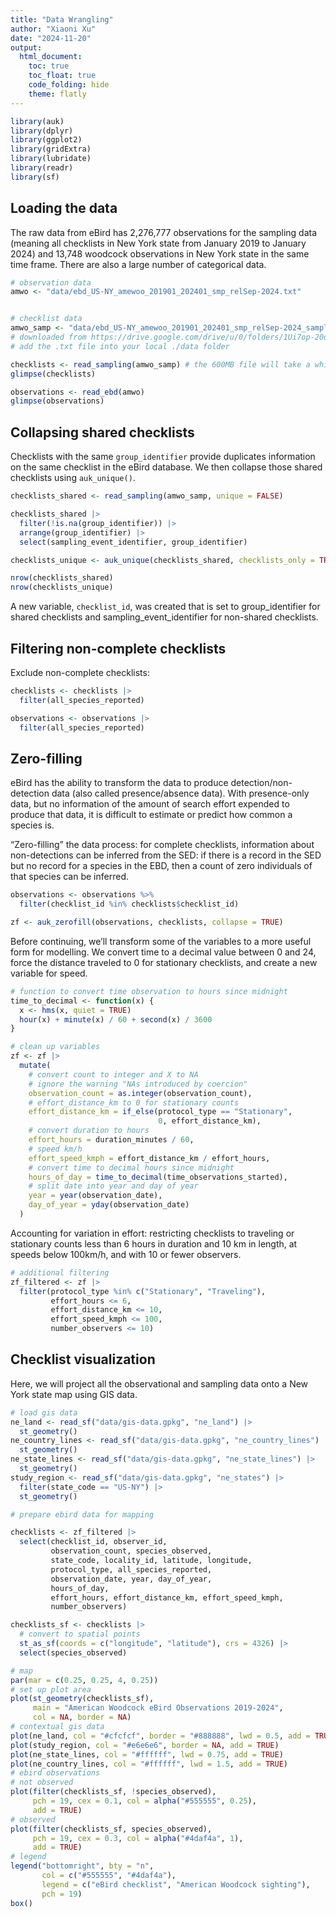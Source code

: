 ```yaml
---
title: "Data Wrangling"
author: "Xiaoni Xu"
date: "2024-11-20"
output: 
  html_document:
    toc: true
    toc_float: true
    code_folding: hide
    theme: flatly
---
```


```r
library(auk)
library(dplyr)
library(ggplot2)
library(gridExtra)
library(lubridate)
library(readr)
library(sf)

```
## Loading the data

The raw data from eBird has 2,276,777 observations for the sampling data (meaning all checklists in New York state from January 2019 to January 2024) and 13,748 woodcock observations in New York state in the same time frame. There are also a large number of categorical data.

```r
# observation data
amwo <- "data/ebd_US-NY_amewoo_201901_202401_smp_relSep-2024.txt"


# checklist data
amwo_samp <- "data/ebd_US-NY_amewoo_201901_202401_smp_relSep-2024_sampling.txt"
# downloaded from https://drive.google.com/drive/u/0/folders/1Ui7op-20dxaKV9Bpibyv5otlqgyZTty-
# add the .txt file into your local ./data folder

checklists <- read_sampling(amwo_samp) # the 600MB file will take a while to load
glimpse(checklists)

observations <- read_ebd(amwo)
glimpse(observations)


```


## Collapsing shared checklists

Checklists with the same `group_identifier` provide duplicates information on the same checklist in the eBird database. We then collapse those shared checklists using `auk_unique()`.
```r
checklists_shared <- read_sampling(amwo_samp, unique = FALSE)

checklists_shared |> 
  filter(!is.na(group_identifier)) |> 
  arrange(group_identifier) |> 
  select(sampling_event_identifier, group_identifier)

checklists_unique <- auk_unique(checklists_shared, checklists_only = TRUE)

nrow(checklists_shared)
nrow(checklists_unique)
```
A new variable, `checklist_id`, was created that is set to group_identifier for shared checklists and sampling_event_identifier for non-shared checklists.




## Filtering non-complete checklists

Exclude non-complete checklists:
```r
checklists <- checklists |> 
  filter(all_species_reported)

observations <- observations |> 
  filter(all_species_reported)
```


## Zero-filling

eBird has the ability to transform the data to produce detection/non-detection data (also called presence/absence data). With presence-only data, but no information of the amount of search effort expended to produce that data, it is difficult to estimate or predict how common a species is.

“Zero-filling” the data process: for complete checklists, information about non-detections can be inferred from the SED: if there is a record in the SED but no record for a species in the EBD, then a count of zero individuals of that species can be inferred.

```r
observations <- observations %>%
  filter(checklist_id %in% checklists$checklist_id)

zf <- auk_zerofill(observations, checklists, collapse = TRUE)
```

Before continuing, we’ll transform some of the variables to a more useful form for modelling. We convert time to a decimal value between 0 and 24, force the distance traveled to 0 for stationary checklists, and create a new variable for speed. 

```r
# function to convert time observation to hours since midnight
time_to_decimal <- function(x) {
  x <- hms(x, quiet = TRUE)
  hour(x) + minute(x) / 60 + second(x) / 3600
}

# clean up variables
zf <- zf |> 
  mutate(
    # convert count to integer and X to NA
    # ignore the warning "NAs introduced by coercion"
    observation_count = as.integer(observation_count),
    # effort_distance_km to 0 for stationary counts
    effort_distance_km = if_else(protocol_type == "Stationary", 
                                 0, effort_distance_km),
    # convert duration to hours
    effort_hours = duration_minutes / 60,
    # speed km/h
    effort_speed_kmph = effort_distance_km / effort_hours,
    # convert time to decimal hours since midnight
    hours_of_day = time_to_decimal(time_observations_started),
    # split date into year and day of year
    year = year(observation_date),
    day_of_year = yday(observation_date)
  )
```
Accounting for variation in effort: restricting checklists to traveling or stationary counts less than 6 hours in duration and 10 km in length, at speeds below 100km/h, and with 10 or fewer observers.
```r
# additional filtering
zf_filtered <- zf |> 
  filter(protocol_type %in% c("Stationary", "Traveling"),
         effort_hours <= 6,
         effort_distance_km <= 10,
         effort_speed_kmph <= 100,
         number_observers <= 10)
```


## Checklist visualization

Here, we will project all the observational and sampling data onto a New York state map using GIS data.

```r
# load gis data
ne_land <- read_sf("data/gis-data.gpkg", "ne_land") |> 
  st_geometry()
ne_country_lines <- read_sf("data/gis-data.gpkg", "ne_country_lines") |> 
  st_geometry()
ne_state_lines <- read_sf("data/gis-data.gpkg", "ne_state_lines") |> 
  st_geometry()
study_region <- read_sf("data/gis-data.gpkg", "ne_states") |> 
  filter(state_code == "US-NY") |> 
  st_geometry()

# prepare ebird data for mapping

checklists <- zf_filtered |> 
  select(checklist_id, observer_id, 
         observation_count, species_observed, 
         state_code, locality_id, latitude, longitude,
         protocol_type, all_species_reported,
         observation_date, year, day_of_year,
         hours_of_day, 
         effort_hours, effort_distance_km, effort_speed_kmph,
         number_observers)

checklists_sf <- checklists |> 
  # convert to spatial points
  st_as_sf(coords = c("longitude", "latitude"), crs = 4326) |> 
  select(species_observed)

# map
par(mar = c(0.25, 0.25, 4, 0.25))
# set up plot area
plot(st_geometry(checklists_sf), 
     main = "American Woodcock eBird Observations 2019-2024",
     col = NA, border = NA)
# contextual gis data
plot(ne_land, col = "#cfcfcf", border = "#888888", lwd = 0.5, add = TRUE)
plot(study_region, col = "#e6e6e6", border = NA, add = TRUE)
plot(ne_state_lines, col = "#ffffff", lwd = 0.75, add = TRUE)
plot(ne_country_lines, col = "#ffffff", lwd = 1.5, add = TRUE)
# ebird observations
# not observed
plot(filter(checklists_sf, !species_observed),
     pch = 19, cex = 0.1, col = alpha("#555555", 0.25),
     add = TRUE)
# observed
plot(filter(checklists_sf, species_observed),
     pch = 19, cex = 0.3, col = alpha("#4daf4a", 1),
     add = TRUE)
# legend
legend("bottomright", bty = "n",
       col = c("#555555", "#4daf4a"),
       legend = c("eBird checklist", "American Woodcock sighting"),
       pch = 19)
box()
```

